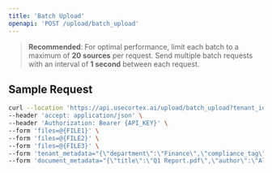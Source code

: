 ```yaml
---
title: 'Batch Upload'
openapi: 'POST /upload/batch_upload'
---
```


> **Recommended**: For optimal performance, limit each batch to a maximum of **20 sources** per request. Send multiple batch requests with an interval of **1 second** between each request.

## Sample Request

```bash
curl --location 'https://api.usecortex.ai/upload/batch_upload?tenant_id={TENANT_ID}&sub_tenant_id={SUB_TENANT_ID}' \
--header 'accept: application/json' \
--header 'Authorization: Bearer {API_KEY}' \
--form 'files=@{FILE1}' \
--form 'files=@{FILE2}' \
--form 'files=@{FILE3}' \
--form 'tenant_metadata="{\"department\":\"Finance\",\"compliance_tag\":\"GDPR\"}"' \
--form 'document_metadata="{\"title\":\"Q1 Report.pdf\",\"author\":\"Alice Smith\"}"'
```